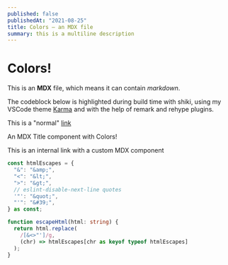 ```yaml
---
published: false
publishedAt: "2021-08-25"
title: Colors — an MDX file
summary: this is a multiline description
---
```


# Colors!

This is an **MDX** file, which means it can contain _markdown_.

The codeblock below is highlighted during build time with shiki, using my VSCode theme [Karma](/karma) and with the help of remark and rehype plugins.

This is a "normal" [link](https://www.google.com)

<MDXTitle color="yellow">An MDX Title component with Colors!</MDXTitle>

<MDXLink href="/">This is an internal link with a custom MDX component</MDXLink>

```ts highlight="1,3-4"
const htmlEscapes = {
  "&": "&amp;",
  "<": "&lt;",
  ">": "&gt;",
  // eslint-disable-next-line quotes
  '"': "&quot;",
  "'": "&#39;",
} as const;

function escapeHtml(html: string) {
  return html.replace(
    /[&<>"']/g,
    (chr) => htmlEscapes[chr as keyof typeof htmlEscapes]
  );
}
```
